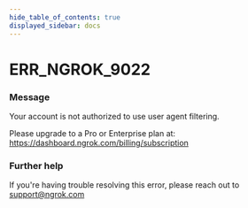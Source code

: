 ```yaml
---
hide_table_of_contents: true
displayed_sidebar: docs
---
```



# ERR_NGROK_9022

### Message
Your account is not authorized to use user agent filtering.

Please upgrade to a Pro or Enterprise plan at: https://dashboard.ngrok.com/billing/subscription

<ErrorDetails error='err_ngrok_9022' />


### Further help
If you're having trouble resolving this error, please reach out to [support@ngrok.com](mailto:support@ngrok.com?subject=Help%20with%20ERR_NGROK_9022)

